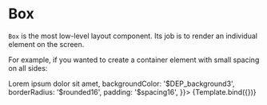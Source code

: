 

<Meta title="WIP/Layout/Box" component={Box} />


# Box

`Box` is the most low-level layout component. Its job is to render an individual element on the screen.

For example, if you wanted to create a container element with small spacing on all sides:

<Canvas>
  <Story
    name="Box"
    args={{
      children: <Text>Lorem ipsum dolor sit amet</Text>,
      backgroundColor: '$DEP_background3',
      borderRadius: '$rounded16',
      padding: '$spacing16',
    }}>
    {Template.bind({})}
  </Story>
</Canvas>

<ArgsTable story="Box" />
